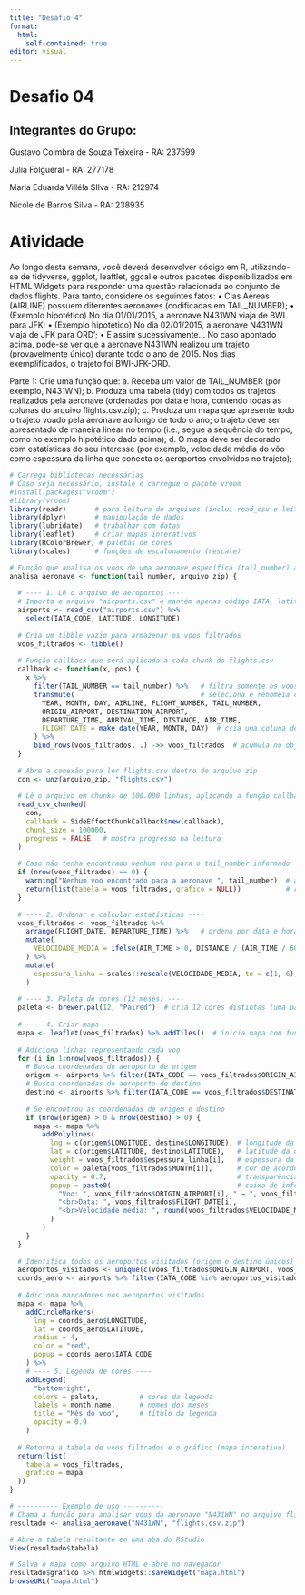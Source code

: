 ---
title: "Desafio 4"
format:
  html: 
    self-contained: true
editor: visual
---

# Desafio 04

## Integrantes do Grupo:

Gustavo Coimbra de Souza Teixeira - RA: 237599

Julia Folgueral - RA: 277178

Maria Eduarda Villéla SIlva - RA: 212974

Nicole de Barros Silva - RA: 238935

# Atividade

Ao longo desta semana, você deverá desenvolver código em R, utilizando-se de tidyverse, ggplot, leaftlet, ggcal e outros pacotes disponibilizados em HTML Widgets para responder uma questão relacionada ao conjunto de dados flights. Para tanto, considere os seguintes fatos: • Cias Aéreas (AIRLINE) possuem diferentes aeronaves (codificadas em TAIL_NUMBER); • (Exemplo hipotético) No dia 01/01/2015, a aeronave N431WN viaja de BWI para JFK; • (Exemplo hipotético) No dia 02/01/2015, a aeronave N431WN viaja de JFK para ORD‘; • E assim sucessivamente... No caso apontado acima, pode-se ver que a aeronave N431WN realizou um trajeto (provavelmente único) durante todo o ano de 2015. Nos dias exemplificados, o trajeto foi BWI-JFK-ORD.

Parte 1: Crie uma função que: a. Receba um valor de TAIL_NUMBER (por exemplo, N431WN); b. Produza uma tabela (tidy) com todos os trajetos realizados pela aeronave (ordenadas por data e hora, contendo todas as colunas do arquivo flights.csv.zip); c. Produza um mapa que apresente todo o trajeto voado pela aeronave ao longo de todo o ano; o trajeto deve ser apresentado de maneira linear no tempo (i.e., segue a sequência do tempo, como no exemplo hipotético dado acima); d. O mapa deve ser decorado com estatísticas do seu interesse (por exemplo, velocidade média do vôo como espessura da linha que conecta os aeroportos envolvidos no trajeto);


```{r}
# Carrega bibliotecas necessárias
# Caso seja necessário, instale e carregue o pacote vroom 
#install.packages("vroom")
#library(vroom)
library(readr)       # para leitura de arquivos (inclui read_csv e leitura em chunks)
library(dplyr)       # manipulação de dados
library(lubridate)   # trabalhar com datas
library(leaflet)     # criar mapas interativos
library(RColorBrewer) # paletas de cores
library(scales)      # funções de escalonamento (rescale)

# Função que analisa os voos de uma aeronave específica (tail_number) a partir de um arquivo zip
analisa_aeronave <- function(tail_number, arquivo_zip) {
  
  # ---- 1. Lê o arquivo de aeroportos ----
  # Importa o arquivo "airports.csv" e mantém apenas código IATA, latitude e longitude
  airports <- read_csv("airports.csv") %>%
    select(IATA_CODE, LATITUDE, LONGITUDE)
  
  # Cria um tibble vazio para armazenar os voos filtrados
  voos_filtrados <- tibble()
  
  # Função callback que será aplicada a cada chunk do flights.csv
  callback <- function(x, pos) {
    x %>%
      filter(TAIL_NUMBER == tail_number) %>%   # filtra somente os voos da aeronave escolhida
      transmute(                               # seleciona e renomeia colunas de interesse
        YEAR, MONTH, DAY, AIRLINE, FLIGHT_NUMBER, TAIL_NUMBER,
        ORIGIN_AIRPORT, DESTINATION_AIRPORT,
        DEPARTURE_TIME, ARRIVAL_TIME, DISTANCE, AIR_TIME,
        FLIGHT_DATE = make_date(YEAR, MONTH, DAY)  # cria uma coluna de data completa
      ) %>%
      bind_rows(voos_filtrados, .) ->> voos_filtrados  # acumula no objeto voos_filtrados
  }
  
  # Abre a conexão para ler flights.csv dentro do arquivo zip
  con <- unz(arquivo_zip, "flights.csv")
  
  # Lê o arquivo em chunks de 100.000 linhas, aplicando a função callback
  read_csv_chunked(
    con,
    callback = SideEffectChunkCallback$new(callback),
    chunk_size = 100000,
    progress = FALSE   # mostra progresso na leitura
  )
  
  # Caso não tenha encontrado nenhum voo para o tail_number informado
  if (nrow(voos_filtrados) == 0) {
    warning("Nenhum voo encontrado para a aeronave ", tail_number)  # avisa
    return(list(tabela = voos_filtrados, grafico = NULL))           # retorna vazio
  }
  
  # ---- 2. Ordenar e calcular estatísticas ----
  voos_filtrados <- voos_filtrados %>%
    arrange(FLIGHT_DATE, DEPARTURE_TIME) %>%   # ordena por data e horário
    mutate(
      VELOCIDADE_MEDIA = ifelse(AIR_TIME > 0, DISTANCE / (AIR_TIME / 60), NA) # calcula velocidade média (milhas por hora)
    ) %>%
    mutate(
      espessura_linha = scales::rescale(VELOCIDADE_MEDIA, to = c(1, 6), na.rm = TRUE) # normaliza espessura da linha no mapa
    )
  
  # ---- 3. Paleta de cores (12 meses) ----
  paleta <- brewer.pal(12, "Paired")  # cria 12 cores distintas (uma para cada mês)
  
  # ---- 4. Criar mapa ----
  mapa <- leaflet(voos_filtrados) %>% addTiles()  # inicia mapa com fundo padrão
  
  # Adiciona linhas representando cada voo
  for (i in 1:nrow(voos_filtrados)) {
    # Busca coordenadas do aeroporto de origem
    origem <- airports %>% filter(IATA_CODE == voos_filtrados$ORIGIN_AIRPORT[i])
    # Busca coordenadas do aeroporto de destino
    destino <- airports %>% filter(IATA_CODE == voos_filtrados$DESTINATION_AIRPORT[i])
    
    # Se encontrou as coordenadas de origem e destino
    if (nrow(origem) > 0 & nrow(destino) > 0) {
      mapa <- mapa %>%
        addPolylines(
          lng = c(origem$LONGITUDE, destino$LONGITUDE), # longitude da origem e destino
          lat = c(origem$LATITUDE, destino$LATITUDE),   # latitude da origem e destino
          weight = voos_filtrados$espessura_linha[i],   # espessura da linha proporcional à velocidade média
          color = paleta[voos_filtrados$MONTH[i]],      # cor de acordo com o mês do voo
          opacity = 0.7,                                # transparência
          popup = paste0(                               # caixa de informação quando clicar
            "Voo: ", voos_filtrados$ORIGIN_AIRPORT[i], " → ", voos_filtrados$DESTINATION_AIRPORT[i],
            "<br>Data: ", voos_filtrados$FLIGHT_DATE[i],
            "<br>Velocidade média: ", round(voos_filtrados$VELOCIDADE_MEDIA[i], 1), " mph"
          )
        )
    }
  }
  
  # Identifica todos os aeroportos visitados (origem e destino únicos)
  aeroportos_visitados <- unique(c(voos_filtrados$ORIGIN_AIRPORT, voos_filtrados$DESTINATION_AIRPORT))
  coords_aero <- airports %>% filter(IATA_CODE %in% aeroportos_visitados)
  
  # Adiciona marcadores nos aeroportos visitados
  mapa <- mapa %>%
    addCircleMarkers(
      lng = coords_aero$LONGITUDE,
      lat = coords_aero$LATITUDE,
      radius = 4,
      color = "red",
      popup = coords_aero$IATA_CODE
    ) %>%
    # ---- 5. Legenda de cores ----
    addLegend(
      "bottomright",
      colors = paleta,          # cores da legenda
      labels = month.name,      # nomes dos meses
      title = "Mês do voo",     # título da legenda
      opacity = 0.9
    )
  
  # Retorna a tabela de voos filtrados e o gráfico (mapa interativo)
  return(list(
    tabela = voos_filtrados,
    grafico = mapa
  ))
}

# ---------- Exemplo de uso ----------
# Chama a função para analisar voos da aeronave "N431WN" no arquivo flights.csv.zip
resultado <- analisa_aeronave("N431WN", "flights.csv.zip")

# Abre a tabela resultante em uma aba do RStudio
View(resultado$tabela)

# Salva o mapa como arquivo HTML e abre no navegador
resultado$grafico %>% htmlwidgets::saveWidget("mapa.html")
browseURL("mapa.html")

```
